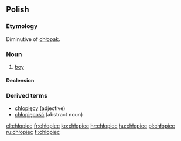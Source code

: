 ==Polish==

===Etymology===
Diminutive of [[chłopak]].

===Noun===
{{infl|pl|noun|g=m}}

# [[boy]]

====Declension====
{{pl-decl-noun
|chłopiec|chłopcy
|chłopca|chłopców
|chłopcu|chłopcom
|chłopca|chłopców
|chłopcem|chłopcami
|chłopcu|chłopcach
|chłopcze|chłopcy
}}

===Derived terms===
*[[chłopięcy]] (adjective)
*[[chłopięcość]] (abstract noun)

[[el:chłopiec]]
[[fr:chłopiec]]
[[ko:chłopiec]]
[[hr:chłopiec]]
[[hu:chłopiec]]
[[pl:chłopiec]]
[[ru:chłopiec]]
[[fi:chłopiec]]